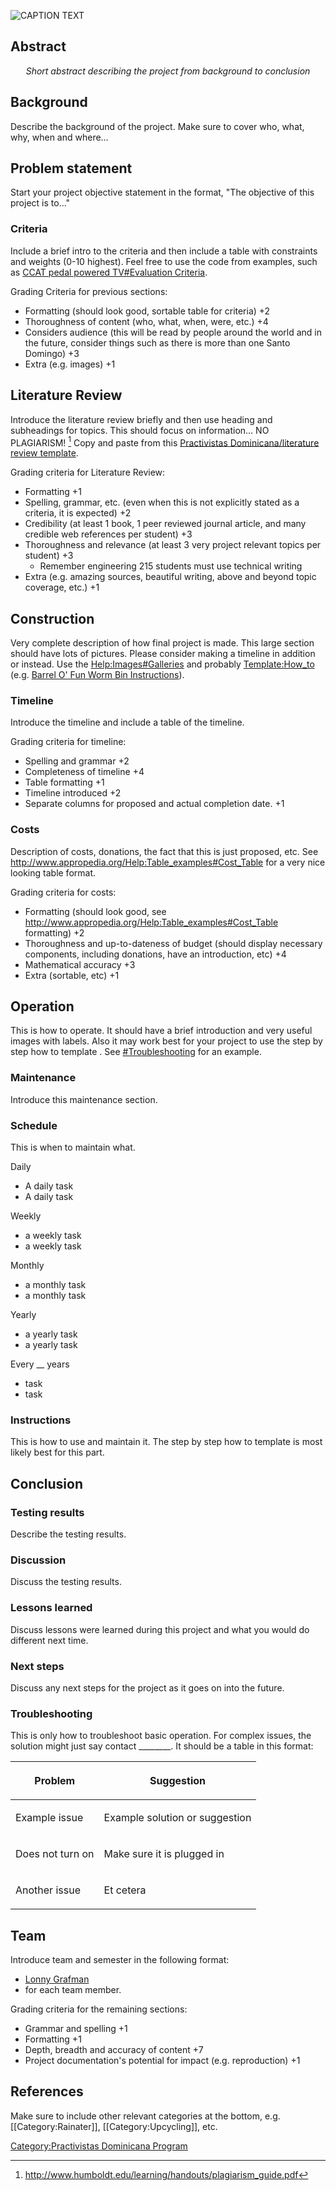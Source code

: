 [[File:Default.png|thumb|left|CAPTION TEXT]]
{{Tocright}}
==Abstract==
<center>''Short abstract describing the project from background to conclusion''</center>

==Background==
Describe the background of the project. Make sure to cover who, what, why, when and where…

==Problem statement==
Start your project objective statement in the format, "The objective of this project is to..." 

===Criteria===
Include a brief intro to the criteria and then include a table with constraints and weights (0-10 highest). Feel free to use the code from examples, such as [[CCAT pedal powered TV#Evaluation Criteria]].

Grading Criteria for previous sections:
* Formatting (should look good, sortable table for criteria) +2
* Thoroughness of content (who, what, when, were, etc.) +4
* Considers audience (this will be read by people around the world and in the future, consider things such as there is more than one Santo Domingo) +3
* Extra (e.g. images) +1

== Literature Review ==
Introduce the literature review briefly and then use heading and subheadings for topics.  This should focus on information… NO PLAGIARISM! <ref>http://www.humboldt.edu/learning/handouts/plagiarism_guide.pdf</ref> Copy and paste from this [[Practivistas Dominicana/literature review template]].

Grading criteria for Literature Review:
* Formatting +1
* Spelling, grammar, etc. (even when this is not explicitly stated as a criteria, it is expected) +2
* Credibility (at least 1 book, 1 peer reviewed journal article, and many credible web references per student) +3
* Thoroughness and relevance (at least 3 very project relevant topics per student) +3
** Remember engineering 215 students must use technical writing
* Extra (e.g. amazing sources, beautiful writing, above and beyond topic coverage, etc.) +1

==Construction==
Very complete description of how final project is made. This large section should have lots of pictures. Please consider making a timeline in addition or instead. Use the [[Help:Images#Galleries]] and probably [[Template:How_to]] (e.g. [[Barrel O' Fun Worm Bin Instructions]]). 

===Timeline===
Introduce the timeline and include a table of the timeline. 

Grading criteria for timeline:
* Spelling and grammar +2
* Completeness of timeline +4
* Table formatting +1
* Timeline introduced +2
* Separate columns for proposed and actual completion date. +1

===Costs===
Description of costs, donations, the fact that this is just proposed, etc.
See http://www.appropedia.org/Help:Table_examples#Cost_Table for a very nice looking table format.

Grading criteria for costs:
* Formatting (should look good, see http://www.appropedia.org/Help:Table_examples#Cost_Table formatting) +2
* Thoroughness and up-to-dateness of budget (should display necessary components, including donations, have an introduction, etc)  +4
* Mathematical accuracy +3
* Extra (sortable, etc) +1

== Operation ==
This is how to operate. It should have a brief introduction and very useful images with labels. Also it may work best for your project to use the step by step how to template {{Tl|How to}}. See [[#Troubleshooting]] for an example.

=== Maintenance ===
Introduce this maintenance section.

=== Schedule ===
This is when to maintain what. 

;Daily
*A daily task
*A daily task

;Weekly
*a weekly task
*a weekly task

;Monthly
*a monthly task
*a monthly task

;Yearly
*a yearly task
*a yearly task

;Every __ years
*task
*task

=== Instructions ===
This is how to use and maintain it. The step by step how to template {{Tl|How to}} is most likely best for this part. 

{{How to
 |title=How to Do Something
 |File:Bpack bike trailer - demo 1.jpg |Backpack frame bike trailer |1 |Do something.
 |File:Aleiha dish.jpg |Aleiha's parabolic solar cooker |2 |Do something really complicated but made simple, etc.
}}

==Conclusion==

===Testing results===
Describe the testing results.
===Discussion===
Discuss the testing results.
===Lessons learned===
Discuss lessons were learned during this project and what you would do different next time.
===Next steps===
Discuss any next steps for the project as it goes on into the future.

=== Troubleshooting ===
This is only how to troubleshoot basic operation. For complex issues, the solution might just say contact ________. It should be a table in this format:
{| class="wikitable"
|-
! Problem
! Suggestion
|-
| Example issue
| Example solution or suggestion
|-
| Does not turn on
| Make sure it is plugged in
|-
| Another issue
| Et cetera 
|}

==Team==
Introduce team and semester in the following format:
*[[User:Lonny|Lonny Grafman]]
*for each team member.

Grading criteria for the remaining sections:
*Grammar and spelling +1
*Formatting +1
*Depth, breadth and accuracy of content +7
*Project documentation's potential for impact (e.g. reproduction) +1

==References==
{{Reflist}}

<nowiki>Make sure to include other relevant categories at the bottom, e.g. [[Category:Rainater]], [[Category:Upcycling]], etc.</nowiki>

[[Category:Practivistas Dominicana Program]]
